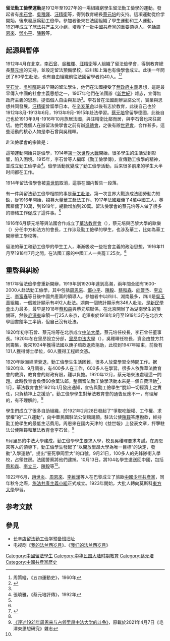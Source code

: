 '''留法勤工儉學運動'''是1912年至1927年的一場組織窮學生留法勤工儉學的運動。發起者有[[李石曾|李石曾]]、[[吳稚暉|吳稚暉]]、[[汪精衛|汪精衛]]等，得到教育總長[[蔡元培|蔡元培]]的支持。這項運動從俭学開始，後來發展爲勤工儉學。參加者後來在法國組織了學生運動和工人運動，1921年成立了[[旅法共产主义小组|旅法共产主义小组]]，培養了一批[[中國共產黨|中國共產黨]]的重要領導人，包括[[周恩來|周恩來]]、[[鄧小平|鄧小平]]、[[陳毅|陳毅]]等。

==起源與暫停==

1912年4月在北京，[[李石曾|李石曾]]、[[吳稚暉|吳稚暉]]、[[汪精衛|汪精衛]]等人組織了留法儉學會，得到教育總長[[蔡元培|蔡元培]]的支持，並設定留法預備學校，四川和上海也有儉學會成立。此後一年間送了80學生赴法，也有自由組織前往法國留學者約40人。<ref name="五四運動史">周策縱，《五四運動史》，1960年</ref><ref name="北京留法儉學會簡章">{{Cite wikisource|wslanguage=zh|title=北京留法儉學會簡章|year=原載1917年4月1日《新青年》第3卷第2號}}</ref>

[[李石曾|李石曾]]、[[吳稚暉|吳稚暉]]是最早期的留法學生，他們在法國接受了[[無政府主義|無政府主義]]思想，這是最早傳入中國的社會主義思想之一，1907年他們在法國辦《[[新世纪_(杂志)|新世紀]]》雜志，宣傳無政府主義的思想，提倡個人自由與互助<ref name="五四運動史"/>。李石曾在法國創辦豆腐公司，實業與思想共同發展。[[汪精衛|汪精衛]]曾留學日本，在[[辛亥革命|辛亥革命]]以後有志於教育，此後自己也於1912年8月-1913年6月，1913年9月-1915年赴法學習。[[蔡元培|蔡元培]]曾留學德國，此後自己也於1913年9月-1916年10月旅居法國，與汪精衛比鄰而居，與李石曾也來往密切。他們幾個人在辦留法儉學會之前有辦[[進徳會|進徳會]]，之後有辦[[世界會|世界會]]，合作甚多。這些活動的核心人物是李石曾與吳稚暉。

赴法儉學會的宗旨是：

{{Quote|text=改良社會首重教育，欲輸世界文明於國內，必以留學泰西為要圖，惟西國學費宿稱耗大，其事至難普及。曾經同誌籌思，擬興苦學之風，廣辟留歐學界。今共和初立，欲造成新社會新國民，更非留學莫濟，而尤以民氣先進之國為最宜。茲由同誌組織‘留法儉學會’，以興尚儉樂學之風，而助其事之實行也。又如女學之進化，家庭之改良，與社會關系尤切，而尤非留學莫濟，故同時組織‘女子儉學會’與‘居家儉學會’。時在民國元年。<ref name="北京留法儉學會簡章"/>}}

這項運動開始只是儉學，1914年[[第一次世界大戰|第一次世界大戰]]開始，很多學生的生活受到影響，陷入困境。1915年，李石曾等人編印《勤工儉學傳》，宣傳勤工儉學的精神，並成立勤工俭学会<ref name="蔡元培評傳">張曉雅，《蔡元培評傳》，1992年</ref>。儉學活動就變成了勤工儉學活動，后来很多前来的学生大半时间都在工作。

1914年留法儉學會被[[袁世凱|袁世凱]]取消，這事在國内暫告一段落。

有一件與留法勤工儉學相關的事是[[中國勞工旅|華工赴法]]。第一次世界大戰造成法國勞動力短缺，從1916年開始，招募大量華工赴法工作。1917年法國雇傭了4萬中國工人，英國雇傭了10萬，到1919年，總數增加到20萬。留法儉學會的蔡元培等人做了很多的聯絡工作促成了這件事。<ref name="五四運動史"/>

1916年6月蔡元培等與法國合作成立了[[華法教育會|華法教育會]]（{{Lang-fr|Société Franco-Chinoise d'éducation}}），蔡元培與巴黎大學的歐樂（{{lang-fr|Alphonse Aulard}}）分任中方和法方的會長，工作涉及勤工儉學的學生，也涉及華工，比如為華工開辦華工學校等。

留法的華工和勤工儉學的學生工人，漸漸吸收一些社會主義的政治思想，1916年11月至1918年7月之間，在法國工廠的中國工人一共罷工25次。<ref name="五四運動史"/>

==重啓與糾紛==

1917年留法儉學會重新開辦，1919年到1920年達到高潮，兩年間全國有1600-2000人赴法勤工儉學，其中包括[[周恩來|周恩來]]、[[鄧小平|鄧小平]]、[[陳毅|陳毅]]、[[蔡和森|蔡和森]]、[[向警予|向警予]]、[[李立三|李立三]]、[[李富春|李富春]]等日後中國共產黨的領導人。參加者中以四川、湖南最多，四川是[[吳玉章|吳玉章]]組織，一個統計顯示有492人赴法。湖南一個統計顯示有346人赴法，是[[新民學會|新民學會]]出力最多，最早是1918年[[蔡和森|蔡和森]]與蔡元培聯係，在北京開辦了為湖南學生的預備班，然後[[毛澤東|毛澤東]]率領一行25人來京，毛澤東於1918年9月至1919年3月在北京大學圖書館半工半讀，但自己沒有赴法。

1920年初李石曾、蔡元培等在北京成立[[中法大學|中法大學]]，蔡元培任校長，李石曾任董事長。1920年冬在里昂設立分部，[[里昂中法大學|里昂中法大學]]（{{lang-fr|Institut Franco-Chinois de Lyon}}），吳稚暉任校長，資金由雙方共同籌集，後來1924年獲得法國以庚子賠款退款捐助，此校到1947年結束，前後有131人獲得博士學位，60人獲得工程師文憑。

1920年歐洲經濟衰退，勤工儉學生生活困難，很多人放棄學習全時間工作。据1920年8、9月調查，有400多人在工作，600多人在學習。很多人依靠華法教育會的救濟，教育會的財政有限，難以負擔。1920年12月，蔡元培來法處理這一問題。此時教育會負債60余萬法郎。整個留法勤工儉學活動本來是一個自費活動<ref>{{Cite wikisource|wslanguage=zh|title=北京留法儉學會簡章|year=原載1917年4月1日《新青年》第3卷第2號|quote=儉學會之性質 儉學會乃一自由傳達之機關，而非規章嚴密之組織於義務能者為之，無會長等名目，經濟由同誌籌集，入會者無納費之必須，凡欲自費留學，每年至少籌五六百元者，皆得為本會之同誌。會之對於會員既不助資，亦不索償，惟以言論或通信指導旅行、介紹學校之義務而已。}}</ref>，1月，華法教育會於1921年1月發出通知，宣告與勤工儉學生“脫卸一切經濟上之責任，只負精神上之援助”。勤工儉學學生對華法教育會的通告反應不一，有理解的，有不理解的。<ref name="蔡元培評傳"/>

學生們成立了很多自助組織，於1921年2月28日發起了“爭取吃飯權、工作權、求學權”的“二八運動”，向中華民國駐法公使館請願。駐法公使[[陳籙|陳籙]]答應撥款，維持勤工儉學生的最低生活費用。周恩來在國内天津的《益世報》上發表文章，抨擊駐法公使陳籙和華法教育會李石曾。<ref name="1921年周恩来与占领里昂中法大学的斗争">[https://www.zz-news.com/com/mzdsxyj/news/itemid-583719.html 《评述1921年周恩来与占领里昂中法大学的斗争》]，原載於2021年4月7日《毛澤東思想研究》雜志</ref>

9月里昂的中法大學建成，勤工儉學學生要求入學，校長吳稚暉要求考試。在周恩來等人的領導下，勤工儉學生發起了“以開放里昂大學為唯一目標”的決定，發動“入學運動”，提出“誓死爭囘里大”的口號。9月21日，100多人的先鋒隊衝入學校，占領住房。法國警察將他們逮捕。10月13日，將104名學生遣送回中國，包括[[蔡和森|蔡和森]]、[[李立三|李立三]]、[[陳毅|陳毅]]等<ref name="1921年周恩来与占领里昂中法大学的斗争"/>。

1922年6月，[[趙世炎|趙世炎]]、[[周恩來|周恩來]]、[[李維漢|李維漢]]等人在巴黎成立了旅歐[[中國少年共產黨|中國少年共產黨]]，同年秋冬之際，[[旅法共產主義小組|旅法共產主義小組]]正式成立。1923年開始，大批人轉向莫斯科[[東方大學|東方大學]]學習。

== 参考文献 ==
{{Reflist}}

== 參見 ==

* [[长辛店留法勤工俭学预备班旧址|长辛店留法勤工俭学预备班旧址]]
* 电视剧《[[我的法兰西岁月|我的法兰西岁月]]》、《[[我们的法兰西岁月|我们的法兰西岁月]]》

[[Category:中國留法學生|Category:中國留法學生]]
[[Category:中华民国大陆时期教育|Category:中华民国大陆时期教育]]
[[Category:蔡元培|Category:蔡元培]]
[[Category:中國共產黨歷史|Category:中國共產黨歷史]]